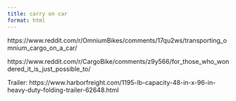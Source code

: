 ```yaml
---
title: carry on car
format: html
---
```


https://www.reddit.com/r/OmniumBikes/comments/17qu2ws/transporting_omnium_cargo_on_a_car/

https://www.reddit.com/r/CargoBike/comments/z9y566/for_those_who_wondered_it_is_just_possible_to/

Trailer:
https://www.harborfreight.com/1195-lb-capacity-48-in-x-96-in-heavy-duty-folding-trailer-62648.html
